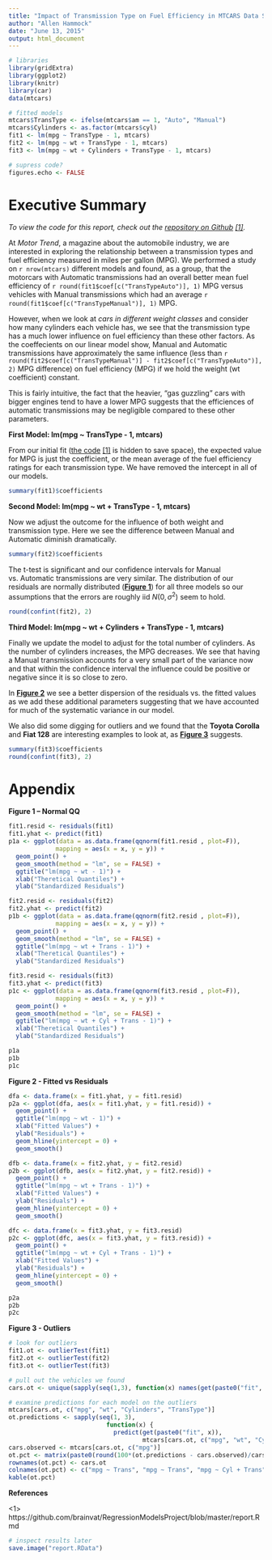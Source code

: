 ```yaml
---
title: "Impact of Transmission Type on Fuel Efficiency in MTCARS Data Set"
author: "Allen Hammock"
date: "June 13, 2015"
output: html_document
---
```

<style type="text/css">
@media print {
  .pagebreak { 
    page-break-before: always;
  }
}
</style>
```r
# libraries
library(gridExtra)
library(ggplot2)
library(knitr)
library(car)
data(mtcars)

# fitted models
mtcars$TransType <- ifelse(mtcars$am == 1, "Auto", "Manual")
mtcars$Cylinders <- as.factor(mtcars$cyl)
fit1 <- lm(mpg ~ TransType - 1, mtcars)
fit2 <- lm(mpg ~ wt + TransType - 1, mtcars)
fit3 <- lm(mpg ~ wt + Cylinders + TransType - 1, mtcars)

# supress code?
figures.echo <- FALSE
```

# Executive Summary

_To view the code for this report, check out the 
[repository on Github](https://github.com/brainvat/RegressionModelsProject/blob/master/report.Rmd)
<a href="#ref1">[1]</a>._

At _Motor Trend_, a magazine about the automobile industry, we are interested 
in exploring the relationship between a transmission types and fuel efficiency 
measured in miles per gallon (MPG). We performed a study on `r nrow(mtcars)` 
different models and found, as a group, that the motorcars with Automatic 
transmissions had an overall better mean fuel efficiency of 
`r round(fit1$coef[c("TransTypeAuto")], 1)` MPG versus vehicles with Manual 
transmissions which had an average `r round(fit1$coef[c("TransTypeManual")], 1)` 
MPG.  

However, when we look at _cars in different weight classes_ and consider
how many cylinders each vehicle has, we see that the transmission type has a 
much lower influence on fuel efficiency than these other factors.  As the 
coeffecients on our linear model show, Manual and Automatic transmissions 
have approximately the same influence (less than
`r round(fit2$coef[c("TransTypeManual")] - fit2$coef[c("TransTypeAuto")], 2)`
MPG difference) on fuel efficiency (MPG) if we hold the weight (wt
coefficient) constant.

This is fairly intuitive, the fact that the heavier, "gas guzzling" cars with
bigger engines tend to have a lower MPG suggests that the efficiences of
automatic transmissions may be negligible compared to these other parameters.

__First Model: lm(mpg ~ TransType - 1, mtcars)__

From our initial fit 
([the code](https://github.com/brainvat/RegressionModelsProject/blob/master/report.Rmd)
<a href="#ref1">[1]</a> is hidden to save space), the expected value for MPG is 
just the coefficient, or the mean average of the fuel efficiency ratings for 
each transmission type.  We have removed the intercept in all of our models.

```r
summary(fit1)$coefficients
```

__Second Model: lm(mpg ~ wt + TransType - 1, mtcars)__

Now we adjust the outcome for the influence of both weight and transmission 
type.  Here we see the difference between Manual and Automatic diminish 
dramatically. 

```r
summary(fit2)$coefficients
```

The t-test is significant and our confidence intervals for Manual vs. Automatic
transmissions are very similar. The distribution of our residuals 
are normally distributed (__<a href="#figure1">Figure 1</a>__) for all three
models so our assumptions that the errors are roughly iid $N(0, \sigma^2)$ seem 
to hold.

```r
round(confint(fit2), 2)
```

__Third Model: lm(mpg ~ wt + Cylinders + TransType - 1, mtcars)__

Finally we update the model to adjust for the total number of cylinders.  As the 
number of cylinders increases, the MPG decreases.  We see that having a
Manual transmission accounts for a very small part of the variance now and
that within the confidence interval the influence could be positive or negative
since it is so close to zero.

In  __<a href="#figure2">Figure 2</a>__ we see a better dispersion of the
residuals vs. the fitted values as we add these additional parameters suggesting
that we have accounted for much of the systematic variance in our model.

We also did some digging for outliers and we found that the __Toyota Corolla__
and __Fiat 128__ are interesting examples to look at, as 
__<a href="#figure3">Figure 3</a>__ suggests.  

```r
summary(fit3)$coefficients
round(confint(fit3), 2)
```

<div class="pagebreak"></div>
# Appendix

<a name="figure1" />

__Figure 1 -- Normal QQ__

```r
fit1.resid <- residuals(fit1)
fit1.yhat <- predict(fit1)
p1a <- ggplot(data = as.data.frame(qqnorm(fit1.resid , plot=F)), 
             mapping = aes(x = x, y = y)) +
  geom_point() +
  geom_smooth(method = "lm", se = FALSE) +
  ggtitle("lm(mpg ~ wt - 1)") +
  xlab("Theretical Quantiles") +
  ylab("Standardized Residuals")

fit2.resid <- residuals(fit2)
fit2.yhat <- predict(fit2)
p1b <- ggplot(data = as.data.frame(qqnorm(fit2.resid , plot=F)), 
             mapping = aes(x = x, y = y)) +
  geom_point() +
  geom_smooth(method = "lm", se = FALSE) +
  ggtitle("lm(mpg ~ wt + Trans - 1)") +
  xlab("Theretical Quantiles") +
  ylab("Standardized Residuals")

fit3.resid <- residuals(fit3)
fit3.yhat <- predict(fit3)
p1c <- ggplot(data = as.data.frame(qqnorm(fit3.resid , plot=F)), 
             mapping = aes(x = x, y = y)) +
  geom_point() +
  geom_smooth(method = "lm", se = FALSE) +
  ggtitle("lm(mpg ~ wt + Cyl + Trans - 1)") +
  xlab("Theretical Quantiles") +
  ylab("Standardized Residuals")

p1a
p1b
p1c
```

<a name="figure2" />

__Figure 2 - Fitted vs Residuals__

```r
dfa <- data.frame(x = fit1.yhat, y = fit1.resid)
p2a <- ggplot(dfa, aes(x = fit1.yhat, y = fit1.resid)) +
  geom_point() +
  ggtitle("lm(mpg ~ wt - 1)") +
  xlab("Fitted Values") +
  ylab("Residuals") + 
  geom_hline(yintercept = 0) + 
  geom_smooth()

dfb <- data.frame(x = fit2.yhat, y = fit2.resid)
p2b <- ggplot(dfb, aes(x = fit2.yhat, y = fit2.resid)) +
  geom_point() +
  ggtitle("lm(mpg ~ wt + Trans - 1)") +
  xlab("Fitted Values") +
  ylab("Residuals") + 
  geom_hline(yintercept = 0) + 
  geom_smooth()

dfc <- data.frame(x = fit3.yhat, y = fit3.resid)
p2c <- ggplot(dfc, aes(x = fit3.yhat, y = fit3.resid)) +
  geom_point() +
  ggtitle("lm(mpg ~ wt + Cyl + Trans - 1)") +
  xlab("Fitted Values") +
  ylab("Residuals") + 
  geom_hline(yintercept = 0) + 
  geom_smooth()

p2a
p2b
p2c
```

<a name="figure3" />

__Figure 3 - Outliers__

```r
# look for outliers
fit1.ot <- outlierTest(fit1)
fit2.ot <- outlierTest(fit2)
fit3.ot <- outlierTest(fit3)

# pull out the vehicles we found
cars.ot <- unique(sapply(seq(1,3), function(x) names(get(paste0("fit", x, ".ot"))$rstudent)))

# examine predictions for each model on the outliers
mtcars[cars.ot, c("mpg", "wt", "Cylinders", "TransType")]
ot.predictions <- sapply(seq(1, 3), 
                           function(x) {
                             predict(get(paste0("fit", x)), 
                                     mtcars[cars.ot, c("mpg", "wt", "Cylinders", "TransType")])})
cars.observed <- mtcars[cars.ot, c("mpg")]
ot.pct <- matrix(paste0(round(100*(ot.predictions - cars.observed)/cars.observed, 2), "%"), nrow = 2)
rownames(ot.pct) <- cars.ot
colnames(ot.pct) <- c("mpg ~ Trans", "mpg ~ Trans", "mpg ~ Cyl + Trans")
kable(ot.pct)
```

__References__

<a name="ref1" />
&lt;1&gt; https://github.com/brainvat/RegressionModelsProject/blob/master/report.Rmd
<a name="ref2" />

```r
# inspect results later
save.image("report.RData")
```